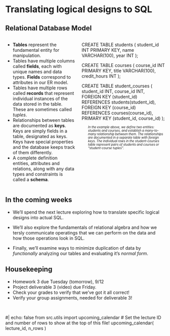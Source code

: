 
# Translating logical designs to SQL

## Relational Database Model

:::: {.columns}
::: {.column}

* **Tables** represent the fundamental entity for manipulation.
* Tables have multiple columns called **fields**, each with unique names and data types. **Fields** correspond to attributes in our ER model.
* Tables have multiple rows called **records** that represent individual instances of the data stored in the table. These are sometimes called *tuples*.
* Relationships between tables are documented as **keys**. Keys are simply fields in a table, designated as keys. Keys have special properties and the database keeps track of them differently.
* A complete definition entities, attributes and relations, along with any data types and constraints is called a **schema**.

:::
::: {.column}

CREATE TABLE students (
    student_id INT PRIMARY KEY,
    name VARCHAR(100),
    year INT
);

CREATE TABLE courses (
    course_id INT PRIMARY KEY,
    title VARCHAR(100),
    credit_hours INT
);

CREATE TABLE student_courses (
    student_id INT,
    course_id INT,
    FOREIGN KEY (student_id) REFERENCES students(student_id),
    FOREIGN KEY (course_id) REFERENCES courses(course_id),
    PRIMARY KEY (student_id, course_id)
);


::: {style="font-size:0.70em;font-style:italic;padding-left:20px;margin-top:10px"}
In the example above, we define two entities: students and courses, and
establish a many-to-many relationship between them.  The relationships
are documented in a separate table with foreign keys.  The individual rows
in the student-courses table represent pairs of students and courses or "student-course tuples".
:::

:::
::::

## In the coming weeks

* We'll spend the next lecture exploring how to translate specific
logical designs into actual SQL.

* We'll also explore the fundamentals of relational algebra and how
we tersly communicate operatings that we can perform on the data and how those
operations look in SQL.

* Finally, we'll examine ways to minimize duplication of data by *functionally* analyzing 
our tables and evaluating it's *normal form*.


## Housekeeping

- Homework 3 due Tuesday (tomorrow), 9/12
- Project deliverable 3 (video) due Friday.
- Check your grades to verify that we've got it all correct!
- Verify your group assignments, needed for deliverable 3!

<p>&nbsp;</p>

#| echo: false
from src.utils import upcoming_calendar
# Set the lecture ID and number of rows to show at the top of this file!
upcoming_calendar( lecture_id, n_rows )
